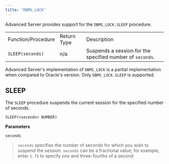 ```yaml
---
title: "DBMS_LOCK"
---
```




Advanced Server provides support for the `DBMS_LOCK.SLEEP` procedure.

|                    |             |                                                           |
|--------------------|-------------|-----------------------------------------------------------|
| Function/Procedure | Return Type | Description                                               |
| `SLEEP(seconds)`   | n/a         | Suspends a session for the specified number of `seconds`. |

Advanced Server's implementation of `DBMS_LOCK` is a partial implementation when compared to Oracle's version. Only `DBMS_LOCK.SLEEP` is supported.

## SLEEP

The `SLEEP` procedure suspends the current session for the specified number of seconds.

    SLEEP(<seconds> NUMBER)

**Parameters**

`seconds`

> `seconds` specifies the number of seconds for which you wish to suspend the session. `seconds` can be a fractional value; for example, enter `1.75` to specify one and three-fourths of a second.
